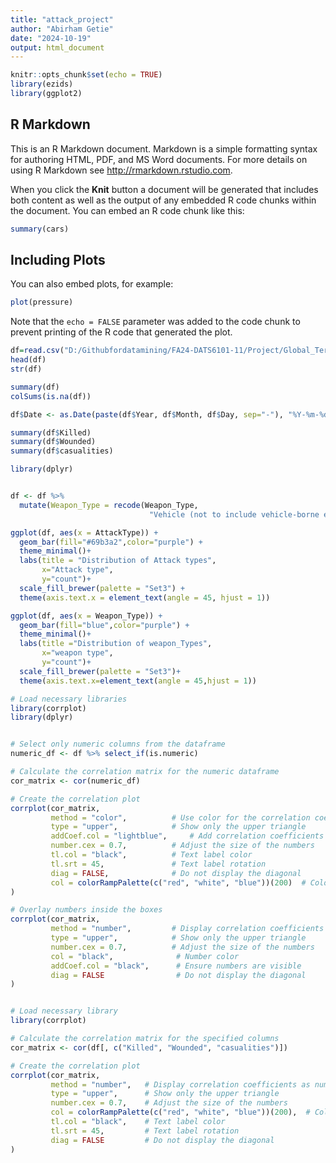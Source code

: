 ```yaml
---
title: "attack_project"
author: "Abirham Getie"
date: "2024-10-19"
output: html_document
---
```


```r
knitr::opts_chunk$set(echo = TRUE)
library(ezids)
library(ggplot2)
```

## R Markdown

This is an R Markdown document. Markdown is a simple formatting syntax for authoring HTML, PDF, and MS Word documents. For more details on using R Markdown see <http://rmarkdown.rstudio.com>.

When you click the **Knit** button a document will be generated that includes both content as well as the output of any embedded R code chunks within the document. You can embed an R code chunk like this:

```r
summary(cars)
```

## Including Plots

You can also embed plots, for example:

```r
plot(pressure)
```

Note that the `echo = FALSE` parameter was added to the code chunk to prevent printing of the R code that generated the plot.
```r
df=read.csv("D:/Githubfordatamining/FA24-DATS6101-11/Project/Global_Terrorism_data_cleaned.csv")
head(df)
str(df)
```

```r
summary(df)
colSums(is.na(df))

```
```r
df$Date <- as.Date(paste(df$Year, df$Month, df$Day, sep="-"), "%Y-%m-%d")

```
```r
summary(df$Killed)
summary(df$Wounded)
summary(df$casualities)

```
```r
library(dplyr)


df <- df %>%
  mutate(Weapon_Type = recode(Weapon_Type,
                               "Vehicle (not to include vehicle-borne explosives, i.e., car or truck bombs)" = "Vehicle"))

```

```r
ggplot(df, aes(x = AttackType)) + 
  geom_bar(fill="#69b3a2",color="purple") + 
  theme_minimal()+
  labs(title = "Distribution of Attack types",
       x="Attack type",
       y="count")+
  scale_fill_brewer(palette = "Set3") + 
  theme(axis.text.x = element_text(angle = 45, hjust = 1)) 

ggplot(df, aes(x = Weapon_Type)) +
  geom_bar(fill="blue",color="purple") +
  theme_minimal()+
  labs(title ="Distribution of weapon_Types",
       x="weapon type",
       y="count")+
  scale_fill_brewer(palette = "Set3")+
  theme(axis.text.x=element_text(angle = 45,hjust = 1))

```
```r
# Load necessary libraries
library(corrplot)
library(dplyr)


# Select only numeric columns from the dataframe
numeric_df <- df %>% select_if(is.numeric)

# Calculate the correlation matrix for the numeric dataframe
cor_matrix <- cor(numeric_df)

# Create the correlation plot
corrplot(cor_matrix,
         method = "color",          # Use color for the correlation coefficient
         type = "upper",            # Show only the upper triangle
         addCoef.col = "lightblue",     # Add correlation coefficients in black color
         number.cex = 0.7,          # Adjust the size of the numbers
         tl.col = "black",          # Text label color
         tl.srt = 45,               # Text label rotation
         diag = FALSE,              # Do not display the diagonal
         col = colorRampPalette(c("red", "white", "blue"))(200)  # Color gradient for the boxes
)

# Overlay numbers inside the boxes
corrplot(cor_matrix,
         method = "number",         # Display correlation coefficients as numbers
         type = "upper",            # Show only the upper triangle
         number.cex = 0.7,          # Adjust the size of the numbers
         col = "black",              # Number color
         addCoef.col = "black",      # Ensure numbers are visible
         diag = FALSE                # Do not display the diagonal
)



```

```r
# Load necessary library
library(corrplot)

# Calculate the correlation matrix for the specified columns
cor_matrix <- cor(df[, c("Killed", "Wounded", "casualities")])

# Create the correlation plot
corrplot(cor_matrix,
         method = "number",   # Display correlation coefficients as numbers
         type = "upper",      # Show only the upper triangle
         number.cex = 0.7,    # Adjust the size of the numbers
         col = colorRampPalette(c("red", "white", "blue"))(200),  # Color gradient
         tl.col = "black",    # Text label color
         tl.srt = 45,         # Text label rotation
         diag = FALSE         # Do not display the diagonal
)



```
